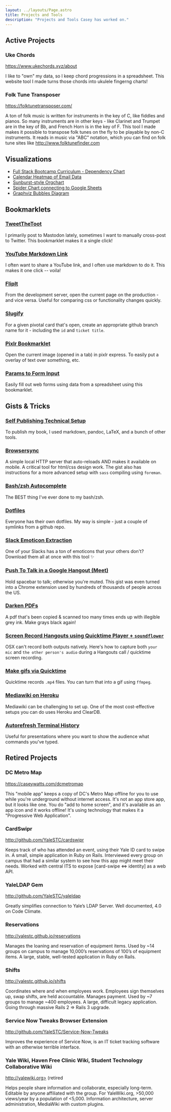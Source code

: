 ```yaml
---
layout: ../layouts/Page.astro
title: Projects and Tools
description: "Projects and Tools Casey has worked on."
---
```


## Active Projects

### Uke Chords

https://www.ukechords.xyz/about

I like to "own" my data, so I keep chord progressions in a spreadsheet. This website tool I made turns those chords into ukulele fingerng charts!

### Folk Tune Transposer

https://folktunetransposer.com/

A ton of folk music is written for instruments in the key of C, like fiddles and pianos. So many instruments are in other keys - like Clarinet and Trumpet are in the key of Bb, and French Horn is in the key of F. This tool I made makes it possible to transpose folk tunes on the fly to be playable by non-C instruments. It reads in music via "ABC" notation, which you can find on folk tune sites like http://www.folktunefinder.com

## Visualizations

- [Full Stack Bootcamp Curriculum - Dependency Chart](https://gist.github.com/caseywatts/93cba34cd882a05b3107)
- [Calendar Heatmap of Email Data](https://github.com/caseywatts/gmail-stats-plotting)
- [Sunburst-style Orgchart](https://github.com/caseywatts/orgchart-sunburst)
- [Spider Chart connecting to Google Sheets](https://github.com/caseywatts/GoogleFormToRadarGraph)
- [Graphviz Bubbles Diagram](https://gist.github.com/caseywatts/b6565da461e69d8eb5235075320cda09)

## Bookmarklets

### [TweetTheToot](https://www.caseywatts.com/tweetthetoot)

I primarily post to Mastodon lately, sometimes I want to manually cross-post to Twitter. This bookmarklet makes it a single click!

### [YouTube Markdown Link](https://www.caseywatts.com/youtubemarkdownlink)

I often want to share a YouTube link, and I often use markdown to do it. This makes it one click -- voila!

### [FlipIt](http://caseywatts.com/flipit)

From the development server, open the current page on the production - and vice versa. Useful for comparing css or functionality changes quickly.

### [Slugify](http://caseywatts.com/slugify)

For a given pivotal card that's open, create an appropriate github branch name for it - including the `id` and `ticket title`.

### [Pixlr Bookmarklet](http://caseywatts.com/pixlr)

Open the current image (opened in a tab) in pixlr express. To easily put a overlay of text over something, etc.

### [Params to Form Input](https://gist.github.com/caseywatts/5952495)

Easily fill out web forms using data from a spreadsheet using this bookmarklet.

## Gists & Tricks

### [Self Publishing Technical Setup](https://www.caseywatts.com/selfpublish)

To publish my book, I used markdown, pandoc, LaTeX, and a bunch of other tools.

### [Browsersync](http://caseywatts.com/browsersync)

A simple local HTTP server that auto-reloads AND makes it available on mobile. A critical tool for html/css design work. The gist also has instructions for a more advanced setup with `sass` compiling using `foreman`.

### [Bash/zsh Autocomplete](http://caseywatts.com/bashautocomplete)

The BEST thing I've ever done to my bash/zsh.

### [Dotfiles](http://caseywatts.com/dotfiles)

Everyone has their own dotfiles. My way is simple - just a couple of symlinks from a github repo.

### [Slack Emoticon Extraction](http://caseywatts.com/slackemoticons)

One of your Slacks has a ton of emoticons that your others don't? Download them all at once with this tool ✨

### [Push To Talk in a Google Hangout (Meet)](http://caseywatts.com/ptt)

Hold spacebar to talk; otherwise you're muted. This gist was even turned into a Chrome extension used by hundreds of thousands of people across the US.

### [Darken PDFs](http://caseywatts.com/darken)

A pdf that's been copied & scanned too many times ends up with illegible grey ink. Make grays black again!

### [Screen Record Hangouts using Quicktime Player + `soundflower`](http://caseywatts.com/quicktime)

OSX can't record both outputs natively. Here's how to capture both `your mic` and `the other person's audio` during a Hangouts call / quicktime screen recording.

### [Make gifs via Quicktime](http://caseywatts.com/quicktimegifs)

Quicktime records `.mp4` files. You can turn that into a gif using `ffmpeg`.

### [Mediawiki on Heroku](http://caseywatts.com/mediawikionheroku)

Mediawiki can be challenging to set up. One of the most cost-effective setups you can do uses Heroku and ClearDB.

### [Autorefresh Terminal History](https://gist.github.com/caseywatts/a54bea8b93626b99f5ee)

Useful for presentations where you want to show the audience what commands you've typed.

## Retired Projects

### DC Metro Map

https://caseywatts.com/dcmetromap

This "mobile app" keeps a copy of DC's Metro Map offline for you to use while you're underground without internet access. It's not an app store app, but it looks like one. You do "add to home screen", and it's available as an app icon and it works offline! It's using technology that makes it a "Progressive Web Application".

### CardSwipr

http://github.com/YaleSTC/cardswipr

Keeps track of who has attended an event, using their Yale ID card to swipe in. A small, simple application in Ruby on Rails. Interviewed every group on campus that had a similar system to see how this app might meet their needs. Worked with central ITS to expose [card-swipe ⇔ identity] as a web API.

### YaleLDAP Gem

http://github.com/YaleSTC/yaleldap

Greatly simplifies connection to Yale’s LDAP Server. Well documented, 4.0 on Code Climate.

### Reservations

http://yalestc.github.io/reservations

Manages the loaning and reservation of equipment items. Used by ~14 groups on campus to manage 10,000’s reservations of 100’s of equipment items. A large, stable, well-tested application in Ruby on Rails.

### Shifts

http://yalestc.github.io/shifts

Coordinates where and when employees work. Employees sign themselves up, swap shifts, are held accountable. Manages payment. Used by ~7 groups to manage ~400 employees. A large, difficult legacy application. Going through massive Rails 2 => Rails 3 upgrade.

### Service Now Tweaks Browser Extension

http://github.com/YaleSTC/Service-Now-Tweaks

Improves the experience of Service Now, is an IT ticket tracking software with an otherwise terrible interface.

### Yale Wiki, Haven Free Clinic Wiki, Student Technology Collaborative Wiki

http://yalewiki.org> (retired

Helps people share information and collaborate, especially long-term. Editable by anyone affiliated with the group. For YaleWiki.org, &gt;50,000 views/year by a population of &lt;5,000. Information architecture, server administration, MediaWiki with custom plugins.
